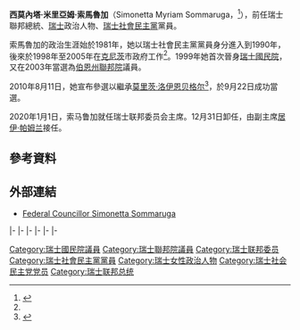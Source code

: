 
{{请求翻译|time=2016-08-17T12:39:41+00:00}}
{{noteTA
|G1=瑞士地名
|G2=人名
|1=zh-hans:索马鲁加;zh-hant:索馬魯加;zh-tw:索瑪魯加;
|2=zh:主席;zh-hans:主席;zh-hant:總統;zh-hk:主席;zh-tw:總統;zh-sg:总统;zh-mo:主席;
}}
{{Infobox Officeholder
|name             = 西莫內塔·索馬魯加
|native_name      = Simonetta Sommaruga
|native_name_lang = de
|image            = Simonetta Sommaruga 2016.jpg
|caption        = 
|office2       = [[瑞士聯邦|瑞士聯邦]]副主席
|chairman2     = [[於利·毛雷爾|於利·毛雷爾]]
|term_start2    = 2019年1月1日
|term_end2      = 2019年12月31日
|predecessor2   = [[於利·毛雷爾|於利·毛雷爾]]
|successor2     = [[居伊·帕姆兰|居伊·帕姆兰]]
|chairman3  = [[迪迪埃·布爾克哈爾特|迪迪埃·布爾克哈爾特]]
|term_start3    = 2014年1月1日
|term_end3      = 2014年12月31日
|predecessor3   = [[迪迪埃·布爾克哈爾特|迪迪埃·布爾克哈爾特]]
|successor3    = [[約翰·施耐德-阿曼|約翰·施耐德-阿曼]]
|office        = [[瑞士聯邦主席|瑞士聯邦主席]]
|deputy = [[居伊·帕姆兰|居伊·帕姆兰]]
|term_start   = 2020年1月1日
|term_end      = 2020年12月31日
|predecessor = [[於利·毛雷爾|於利·毛雷爾]]
|successor = [[居伊·帕姆兰|居伊·帕姆兰]]
|deputy1 = [[約翰·施耐德-阿曼|約翰·施耐德-阿曼]]
|term_start1   = 2015年1月1日
|term_end1      = 2015年12月31日
|predecessor1 = [[迪迪埃·布爾克哈爾特|迪迪埃·布爾克哈爾特]]
|successor1    = [[約翰·施耐德-阿曼|約翰·施耐德-阿曼]]
|office4  = [[瑞士联邦司法警察部|瑞士联邦司法警察部]]部长
|term_start4    = 2010年11月1日
|term_end4      = 2018年12月31日
|predecessor4   = [[埃夫利娜·威德默-施倫普夫|埃夫利娜·威德默-施倫普夫]]
|successor4     = [[卡琳·凯勒-祖特尔|卡琳·凯勒-祖特尔]]
|office5        = [[瑞士联邦环境、交通、能源与通讯部|瑞士联邦环境、交通、能源与通讯部]]部长
|term_start5    = 2019年1月1日
|term_end5      = 
|predecessor5   = [[多麗絲·洛伊特哈德|多麗絲·洛伊特哈德]]
|successor5     = 
|office6        = {{le|瑞士聯邦委員會委員列表|List of members of the Swiss Federal Council|瑞士聯邦委員會委員}}
|term_start6    = 2010年11月1日
|term_end6      = 
|predecessor6   = [[莫里茨·洛伊恩贝格尔|莫里茨·洛伊恩贝格尔]]
|successor6     = 
|birth_date     = {{birth date and age|1960|5|14|df=y}}
|birth_place    = {{CHE}}[[楚格州|楚格州]][[楚格|楚格]]
|death_date     = 
|death_place    = 
|party          = [[瑞士社會民主黨|瑞士社會民主黨]]
|spouse         = {{le|盧卡斯·哈特曼|Lukas Hartmann}}（Lukas Hartmann）
|children       = 
|alma_mater     = {{le|盧塞恩音樂學院|Lucerne School of Music|盧塞恩大學}}<br>{{le|弗賴堡音樂學院|Hochschule für Musik Freiburg}}
|religion       = 
|signature      = 
}}

'''西莫內塔·米里亞姆·索馬魯加'''（Simonetta Myriam Sommaruga，{{bd|1960年|5月14日}}<ref name=parlement>{{cite web|url=https://www.parlament.ch/en/biografie/simonetta-sommaruga/512|title=Ratsmitglied ansehen|website=www.parlament.ch|access-date=2020-01-06|archive-date=2021-08-11|archive-url=https://web.archive.org/web/20210811151242/https://www.parlament.ch/en/biografie/simonetta-sommaruga/512|dead-url=no}}</ref>），前任瑞士聯邦總統、[[瑞士|瑞士]]政治人物、[[瑞士社會民主黨|瑞士社會民主黨]]黨員。

索馬魯加的政治生涯始於1981年，她以瑞士社會民主黨黨員身分進入{{le|伯爾尼大委員會|Grand Council of Bern}}到1990年，後來於1998年至2005年在[[克尼茨|克尼茨]]市政府工作<ref name=parlement/>。1999年她首次晉身[[國民院_(瑞士)|瑞士國民院]]，又在2003年當選為[[伯恩州|伯恩州]][[聯邦院_(瑞士)|聯邦院]]議員。

2010年8月11日，她宣布參選{{le|2010年瑞士聯邦議會選舉|Swiss Federal Council election, 2010|聯邦議會選舉}}以繼承[[莫里茨·洛伊恩贝格尔|莫里茨·洛伊恩贝格尔]]<ref>{{Cite web |url=http://www.tsr.ch/info/suisse/2360899-la-socialiste-bernoise-simonetta-sommaruga-est-candidate-a-la-succession-de-moritz-leuenberger.html |title=« La socialiste bernoise Simonetta Sommaruga est candidate à la succession de Moritz Leuenberger », ''tsrinfo.ch'', 11 août 2010 |access-date=2016-08-17 |archive-date=2012-06-30 |archive-url=https://archive.is/20120630152642/http://www.tsr.ch/info/suisse/2360899-la-socialiste-bernoise-simonetta-sommaruga-est-candidate-a-la-succession-de-moritz-leuenberger.html |dead-url=no }}</ref>，於9月22日成功當選。

2020年1月1日，索马鲁加就任瑞士联邦委员会主席。12月31日卸任，由副主席[[居伊·帕姆兰|居伊·帕姆兰]]接任。

==參考資料==
{{reflist}}

== 外部連結 ==
{{commons category|Simonetta Sommaruga}}
* [https://web.archive.org/web/20141003142952/http://www.ejpd.admin.ch/ejpd/en/home/ueber-uns/dv.html Federal Councillor Simonetta Sommaruga]

{{s-start}}
{{s-off}}
{{s-bef|before=[[莫里茨·洛伊恩贝格尔|莫里茨·洛伊恩贝格尔]]}}
{{s-ttl|title={{le|瑞士聯邦委員會委員列表|List of members of the Swiss Federal Council|瑞士聯邦委員會委員}}|years=2010年－}}
{{s-inc}}
|-
{{s-bef|before=[[艾維琳·威德默-施倫普夫|艾維琳·威德默-施倫普夫]]}}
{{s-ttl|title=[[瑞士联邦司法警察部|瑞士联邦司法警察部]]部长|years=2010年－2018年}}
{{s-aft|after=[[卡琳·凯勒-祖特尔|卡琳·凯勒-祖特尔]]}}
|-
{{s-bef|before=[[多麗絲·洛伊特哈德|多麗絲·洛伊特哈德]]}}
{{s-ttl|title=[[瑞士联邦环境、交通、能源与通讯部|瑞士联邦环境、交通、能源与通讯部]]部长|years=2019年－}}
{{s-inc}}
|-
|-
{{s-bef|before=[[迪迪埃·布爾克哈爾特|迪迪埃·布爾克哈爾特]]}}
{{s-ttl|rows=2|title=[[瑞士聯邦|瑞士聯邦]]副總統|years=2014年<br>2019年}}
{{s-aft|after=[[約翰·施耐德-阿曼|約翰·施耐德-阿曼]]}}
|-
{{s-bef|before=[[於利·毛雷爾|於利·毛雷爾]]}}
{{s-inc}}
|-
{{s-bef|before=[[迪迪埃·布爾克哈爾特|迪迪埃·布爾克哈爾特]]}}
{{s-ttl|title=[[瑞士聯邦|瑞士聯邦]]總統|years=2015年}}
{{s-aft|after=[[約翰·施耐德-阿曼|約翰·施耐德-阿曼]]}}
{{s-end}}

{{瑞士聯邦委員}}

{{Authority control}}
{{DEFAULTSORT:Sommaruga, Simonetta}}
[[Category:瑞士國民院議員|Category:瑞士國民院議員]]
[[Category:瑞士聯邦院議員|Category:瑞士聯邦院議員]]
[[Category:瑞士联邦委员|Category:瑞士联邦委员]]
[[Category:瑞士社會民主黨黨員|Category:瑞士社會民主黨黨員]]
[[Category:瑞士女性政治人物|Category:瑞士女性政治人物]]
[[Category:瑞士社会民主党党员|Category:瑞士社会民主党党员]]
[[Category:瑞士联邦总统|Category:瑞士联邦总统]]